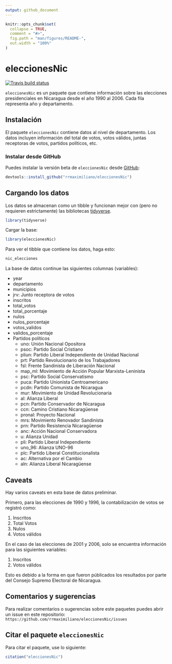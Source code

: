 ```yaml
---
output: github_document
---
```


<!-- README.md is generated from README.Rmd. Please edit that file -->

```r
knitr::opts_chunk$set(
  collapse = TRUE,
  comment = "#>",
  fig.path = "man/figures/README-",
  out.width = "100%"
)
```

# eleccionesNic

<!-- badges: start -->
[![Travis build status](https://travis-ci.com/RRMaximiliano/eleccionesNic.svg?branch=master)](https://travis-ci.com/RRMaximiliano/eleccionesNic)
<!-- badges: end -->


`eleccionesNic` es un paquete que contiene información sobre las elecciones presidenciales en Nicaragua desde el año 1990 al 2006. Cada fila representa año y departamento.

## Instalación

El paquete `eleccionesNic` contiene datos al nivel de departamento. Los datos incluyen información del total de votos, votos válidos, juntas receptoras de votos, partidos políticos, etc.

### Instalar desde GitHub

Puedes instalar la versión beta de `eleccionesNic` desde [GitHub](https://github.com/rrmaximiliano/eleccionesNic):

```r
devtools::install_github("rrmaximiliano/eleccionesNic")
```

## Cargando los datos

Los datos se almacenan como un tibble y funcionan mejor con (pero no requieren estrictamente) las bibliotecas [tidyverse](http://tidyverse.org/).

```r
library(tidyverse)
```

Cargar la base:

```r
library(eleccionesNic)
```

Para ver el tibble que contiene los datos, haga esto:

```r
nic_elecciones
```

La base de datos continue las siguientes columnas (variables):
  
* year
* departamento
* municipios
* jrv: Junto receptora de votos
* inscritos
* total_votos
* total_porcentaje
* nulos
* nulos_porcentaje
* votos_validos
* validos_porcentaje
* Partidos políticos
  * uno: Unión Nacional Opositora
  * psoc: Partido Social Cristiano
  * pliun: Partido Liberal Independiente de Unidad Nacional 
  * prt: Partido Revolucionario de los Trabajadores
  * fsl: Frente Sandinista de Liberación Nacional
  * map_ml: Movimiento de Acción Popular Marxista-Leninista
  * psc: Partido Social Conservatismo
  * puca: Partido Unionista Centroamericano 
  * pcdn: Partido Comunista de Nicaragua
  * mur: Movimiento de Unidad Revolucionaria
  * al: Alianza Liberal 
  * pcn: Partido Conservador de Nicaragua   
  * ccn: Camino Cristiano Nicaragüense
  * pronal: Proyecto Nacional
  * mrs: Movimiento Renovador Sandinista
  * prn: Partido Resistencia Nicaragüense
  * anc: Acción Nacional Conservadora
  * u: Alianza Unidad
  * pli: Partido Liberal Independiente
  * uno_96: Alianza UNO-96
  * plc: Partido Liberal Constitucionalista
  * ac: Alternativa por el Cambio 
  * aln: Alianza Liberal Nicaragüense

## Caveats

Hay varios caveats en esta base de datos preliminar. 

Primero, para las elecciones de 1990 y 1996, la contabilización de votos se registró como:

1. Inscritos
2. Total Votos
3. Nulos
4. Votos válidos

En el caso de las elecciones de 2001 y 2006, solo se encuentra información para las siguientes variables: 

1. Inscritos
2. Votos válidos

Esto es debido a la forma en que fueron públicados los resultados por parte del Consejo Supremo Electoral de Nicaragua.

## Comentarios y sugerencias

Para realizar comentarios o sugerencias sobre este paquetes puedes abrir un issue en este repositorio: `https://github.com/rrmaximiliano/eleccionesNic/issues`

## Citar el paquete `eleccionesNic`

Para citar el paquete, use lo siguiente:

```r
citation("eleccionesNic")
```
